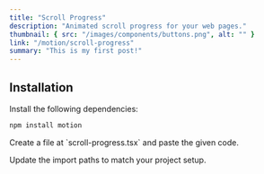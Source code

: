 ```yaml
---
title: "Scroll Progress"
description: "Animated scroll progress for your web pages."
thumbnail: { src: "/images/components/buttons.png", alt: "" }
link: "/motion/scroll-progress"
summary: "This is my first post!"
---
```


<ComponentPreview name="scroll-progress-demo" />

## Installation

<Steps>
<Step>
Install the following dependencies:
</Step>

```bash
npm install motion
```

<Step>
Create a file at `scroll-progress.tsx` and paste the given code.
</Step>

<CollapsibleSource name="scroll-progress" />


<Step>Update the import paths to match your project setup.</Step>

</Steps>
